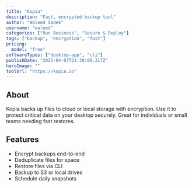 ---
title: "Kopia"
description: "Fast, encrypted backup tool"
author: "Waleed Sadek"
username: "waleed"
categories: ["Run Business", "Secure & Deploy"]
tags: ["backup", "encryption", "fast"]
pricing:
  model: "free"
softwareTypes: ["desktop-app", "cli"]
publishDate: "2025-04-07T21:30:00.317Z"
heroImage: ""
toolUrl: "https://kopia.io"
---
## About
Kopia backs up files to cloud or local storage with encryption. Use it to protect critical data on your desktop securely. Great for individuals or small teams needing fast restores.

## Features
- Encrypt backups end-to-end
- Deduplicate files for space
- Restore files via CLI
- Backup to S3 or local drives
- Schedule daily snapshots